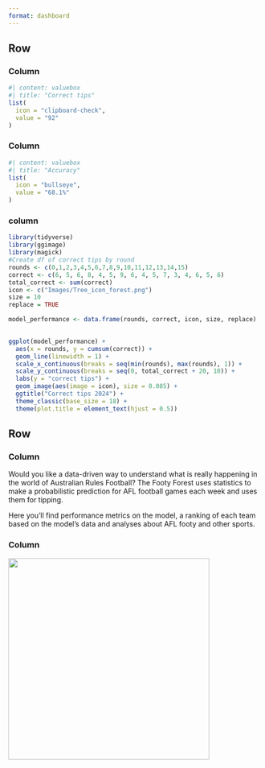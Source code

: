 ```yaml
---
format: dashboard
---
```


## Row 

### Column

```r
#| content: valuebox
#| title: "Correct tips"
list(
  icon = "clipboard-check",
  value = "92"
)

```

### Column

```r
#| content: valuebox
#| title: "Accuracy"
list(
  icon = "bullseye", 
  value = "68.1%"
)

```

### column

```r
library(tidyverse)
library(ggimage)
library(magick)
#Create df of correct tips by round
rounds <- c(0,1,2,3,4,5,6,7,8,9,10,11,12,13,14,15)
correct <- c(6, 5, 6, 8, 4, 5, 9, 6, 4, 5, 7, 3, 4, 6, 5, 6)
total_correct <- sum(correct)
icon <- c("Images/Tree_icon_forest.png")
size = 10 
replace = TRUE

model_performance <- data.frame(rounds, correct, icon, size, replace)
  

ggplot(model_performance) +
  aes(x = rounds, y = cumsum(correct)) +
  geom_line(linewidth = 1) +
  scale_x_continuous(breaks = seq(min(rounds), max(rounds), 1)) +
  scale_y_continuous(breaks = seq(0, total_correct + 20, 10)) +
  labs(y = "correct tips") +
  geom_image(aes(image = icon), size = 0.085) +
  ggtitle("Correct tips 2024") +
  theme_classic(base_size = 18) +
  theme(plot.title = element_text(hjust = 0.5))


```

## Row

### Column {width=66.6%}

Would you like a data-driven way to understand what is really happening in the world of Australian Rules Football? The Footy Forest uses statistics to make a probabilistic prediction for AFL football games each week and uses them for tipping.

Here you'll find performance metrics on the model, a ranking of each team based on the model's data and analyses about AFL footy and other sports.

### Column {width=33.4%}

![](Images/large_logo.png){width="400"}

